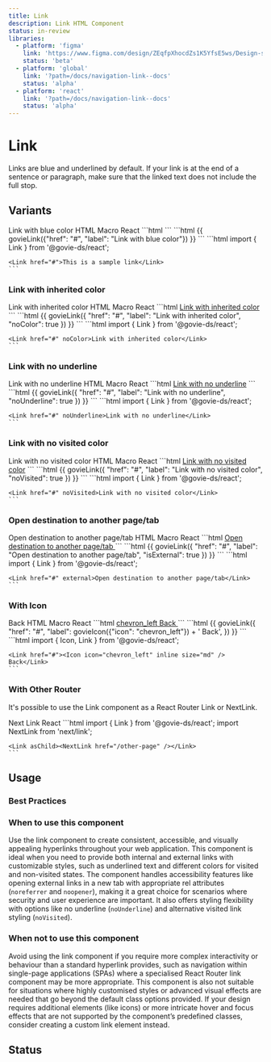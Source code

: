 ```yaml
---
title: Link
description: Link HTML Component
status: in-review
libraries:
  - platform: 'figma'
    link: 'https://www.figma.com/design/ZEqfpXhocdZs1K5YfsE5ws/Design-system?node-id=1454-9194&p=f&t=Re0xIRAmWNDNItHY-0'
    status: 'beta'
  - platform: 'global'
    link: '?path=/docs/navigation-link--docs'
    status: 'alpha'
  - platform: 'react'
    link: '?path=/docs/navigation-link--docs'
    status: 'alpha'
---
```


# Link

Links are blue and underlined by default. If your link is at the end of a sentence or paragraph, make sure that the linked text does not include the full stop.

## Variants

<ComponentContainer>
  <Link href="#">Link with blue color</Link>
</ComponentContainer>

<Tabs id="tab1">
  <TabList>
    <TabItem value="tab11" checked>HTML</TabItem>
    <TabItem value="tab12">Macro</TabItem>
    <TabItem value="tab13">React</TabItem>
  </TabList>
  <TabPanel value="tab11">        
    ```html
    <a href="#" class="gi-link"></a>
    ```
  </TabPanel>
  <TabPanel value="tab12">        
    ```html
    {{ govieLink({"href": "#", "label": "Link with blue color"}) }}
    ```
  </TabPanel>
  <TabPanel value="tab13">
    ```html
    import { Link } from '@govie-ds/react';

    <Link href="#">This is a sample link</Link>
    ```

  </TabPanel>
</Tabs>

### Link with inherited color

<ComponentContainer>
  <Link href="#" noColor>
    Link with inherited color
  </Link>
</ComponentContainer>

<Tabs id="tab2">
  <TabList>
    <TabItem value="tab21" checked>HTML</TabItem>
    <TabItem value="tab22">Macro</TabItem>
    <TabItem value="tab23">React</TabItem>
  </TabList>
  <TabPanel value="tab21">        
    ```html
    <a href="#" class="gi-link gi-link-inherit">Link with inherited color</a>
    ```
  </TabPanel>
  <TabPanel value="tab22">        
    ```html
    {{ 
      govieLink({
        "href": "#", 
        "label": "Link with inherited color", 
        "noColor": true
      }) 
    }}
    ```
  </TabPanel>
  <TabPanel value="tab23">
    ```html
    import { Link } from '@govie-ds/react';

    <Link href="#" noColor>Link with inherited color</Link>
    ```

  </TabPanel>
</Tabs>

### Link with no underline

<ComponentContainer>
  <Link href="#" noUnderline>
    Link with no underline
  </Link>
</ComponentContainer>

<Tabs id="tab3">
  <TabList>
    <TabItem value="tab31" checked>HTML</TabItem>
    <TabItem value="tab32">Macro</TabItem>
    <TabItem value="tab33">React</TabItem>
  </TabList>
  <TabPanel value="tab31">        
    ```html
    <a href="#" class="gi-link gi-link-no-underline">Link with no underline</a>
    ```
  </TabPanel>
  <TabPanel value="tab32">        
    ```html
    {{ 
      govieLink({
        "href": "#", 
        "label": "Link with no underline", 
        "noUnderline": true
        }) 
    }}
    ```
  </TabPanel>
  <TabPanel value="tab33">
    ```html
    import { Link } from '@govie-ds/react';

    <Link href="#" noUnderline>Link with no underline</Link>
    ```

  </TabPanel>
</Tabs>

### Link with no visited color

<ComponentContainer>
  <Link href="#">Link with no visited color</Link>
</ComponentContainer>

<Tabs id="tab4">
  <TabList>
    <TabItem value="tab41" checked>HTML</TabItem>
    <TabItem value="tab42">Macro</TabItem>
    <TabItem value="tab43">React</TabItem>
  </TabList>
  <TabPanel value="tab41">        
    ```html
    <a href="#" class="gi-link gi-link-no-visited">Link with no visited color</a>
    ```
  </TabPanel>
  <TabPanel value="tab42">        
    ```html
    {{ 
      govieLink({
        "href": "#", 
        "label": "Link with no visited color", 
        "noVisited": true
        }) 
    }}
    ```
  </TabPanel>
  <TabPanel value="tab43">
    ```html
    import { Link } from '@govie-ds/react';

    <Link href="#" noVisited>Link with no visited color</Link>
    ```

  </TabPanel>
</Tabs>

### Open destination to another page/tab

<ComponentContainer>
  <Link href="#">Open destination to another page/tab</Link>
</ComponentContainer>

<Tabs id="tab5">
  <TabList>
    <TabItem value="tab51" checked>HTML</TabItem>
    <TabItem value="tab52">Macro</TabItem>
    <TabItem value="tab53">React</TabItem>
  </TabList>
  <TabPanel value="tab51">        
    ```html
    <a href="#" 
        class="gi-link" 
        rel="noreferrer noopener" 
        target="_blank">
        Open destination to another page/tab
    </a>
    ```
  </TabPanel>
  <TabPanel value="tab52">        
    ```html
    {{ 
      govieLink({
        "href": "#", 
        "label": "Open destination to another page/tab", 
        "isExternal": true
        }) 
    }}
    ```
  </TabPanel>
  <TabPanel value="tab53">
    ```html
    import { Link } from '@govie-ds/react';

    <Link href="#" external>Open destination to another page/tab</Link>
    ```

  </TabPanel>
</Tabs>

### With Icon

<ComponentContainer>
  <Link href="#"><Icon icon="chevron_left" inline size="sm" /> Back</Link>
</ComponentContainer>

<Tabs id="tab6">
  <TabList>
    <TabItem value="tab61" checked>HTML</TabItem>
    <TabItem value="tab62">Macro</TabItem>
    <TabItem value="tab63">React</TabItem>
  </TabList>
  <TabPanel value="tab61">        
    ```html
    <a href="#" class="gi-link">
      <span role="presentation" class="material-symbols-outlined gi-text-[16px]">chevron_left</span> Back
    </a>
    ```
  </TabPanel>
  <TabPanel value="tab62">        
  ```html
    {{ 
      govieLink({
        "href": "#", 
        "label": govieIcon({"icon": "chevron_left"}) + ' Back', 
        }) 
    }}
    ```
  </TabPanel>
  <TabPanel value="tab63">
    ```html
    import { Icon, Link } from '@govie-ds/react';

    <Link href="#"><Icon icon="chevron_left" inline size="md" /> Back</Link>
    ```

  </TabPanel>
</Tabs>

### With Other Router

It's possible to use the Link component as a React Router Link or NextLink.

<ComponentContainer>
  <Link asChild><NextLink href="/components">Next Link</NextLink></Link>
</ComponentContainer>

<Tabs id="tab7">
  <TabList>
    <TabItem value="tab7">React</TabItem>
  </TabList>
  <TabPanel value="tab7">
    ```html
    import { Link } from '@govie-ds/react';
    import NextLink from 'next/link';

    <Link asChild><NextLink href="/other-page" /></Link>
    ```
  </TabPanel>
</Tabs>

## Usage

### Best Practices

### When to use this component

Use the link component to create consistent, accessible, and visually appealing hyperlinks throughout your web application.
This component is ideal when you need to provide both internal and external links with customizable styles, such as underlined text and different colors for visited and non-visited states.
The component handles accessibility features like opening external links in a new tab with appropriate rel attributes (`noreferrer` and `noopener`), making it a great choice for scenarios where security and user experience are important.
It also offers styling flexibility with options like no underline (`noUnderline`) and alternative visited link styling (`noVisited`).

### When not to use this component

Avoid using the link component if you require more complex interactivity or behaviour than a standard hyperlink provides, such as navigation within single-page applications (SPAs) where a specialised React Router link component may be more appropriate.
This component is also not suitable for situations where highly customised styles or advanced visual effects are needed that go beyond the default class options provided.
If your design requires additional elements (like icons) or more intricate hover and focus effects that are not supported by the component’s predefined classes, consider creating a custom link element instead.

## Status

<ComponentStatusBlock componentId="link" />

